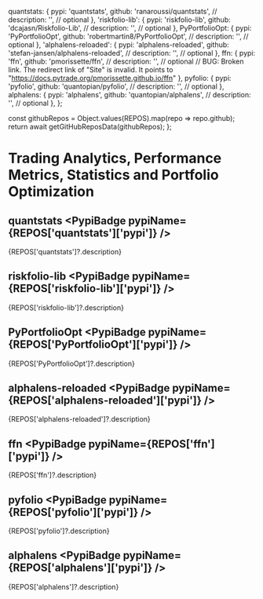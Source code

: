 
  quantstats: {
    pypi: 'quantstats',
    github: 'ranaroussi/quantstats',
    // description: '',  // optional
  },
  'riskfolio-lib': {
    pypi: 'riskfolio-lib',
    github: 'dcajasn/Riskfolio-Lib',
    // description: '',  // optional
  },
  PyPortfolioOpt: {
    pypi: 'PyPortfolioOpt',
    github: 'robertmartin8/PyPortfolioOpt',
    // description: '',  // optional
  },
  'alphalens-reloaded': {
    pypi: 'alphalens-reloaded',
    github: 'stefan-jansen/alphalens-reloaded',
    // description: '',  // optional
  },
  ffn: {
    pypi: 'ffn',
    github: 'pmorissette/ffn',
    // description: '',  // optional
    // BUG: Broken link. The redirect link of "Site" is invalid. It points to "https://docs.pytrade.org/pmorissette.github.io/ffn"
  },
  pyfolio: {
    pypi: 'pyfolio',
    github: 'quantopian/pyfolio',
    // description: '',  // optional
  },
  alphalens: {
    pypi: 'alphalens',
    github: 'quantopian/alphalens',
    // description: '',  // optional
  },
};

  const githubRepos = Object.values(REPOS).map(repo => repo.github);
  return await getGitHubReposData(githubRepos);
};

# Trading Analytics, Performance Metrics, Statistics and Portfolio Optimization
<ReposTable />


## quantstats <PypiBadge pypiName={REPOS['quantstats']['pypi']} />
{REPOS['quantstats']?.description}


## riskfolio-lib <PypiBadge pypiName={REPOS['riskfolio-lib']['pypi']} />
{REPOS['riskfolio-lib']?.description}


## PyPortfolioOpt <PypiBadge pypiName={REPOS['PyPortfolioOpt']['pypi']} />
{REPOS['PyPortfolioOpt']?.description}


## alphalens-reloaded <PypiBadge pypiName={REPOS['alphalens-reloaded']['pypi']} />
{REPOS['alphalens-reloaded']?.description}


## ffn <PypiBadge pypiName={REPOS['ffn']['pypi']} />
{REPOS['ffn']?.description}

## pyfolio <PypiBadge pypiName={REPOS['pyfolio']['pypi']} />
{REPOS['pyfolio']?.description}

## alphalens <PypiBadge pypiName={REPOS['alphalens']['pypi']} />
{REPOS['alphalens']?.description}
